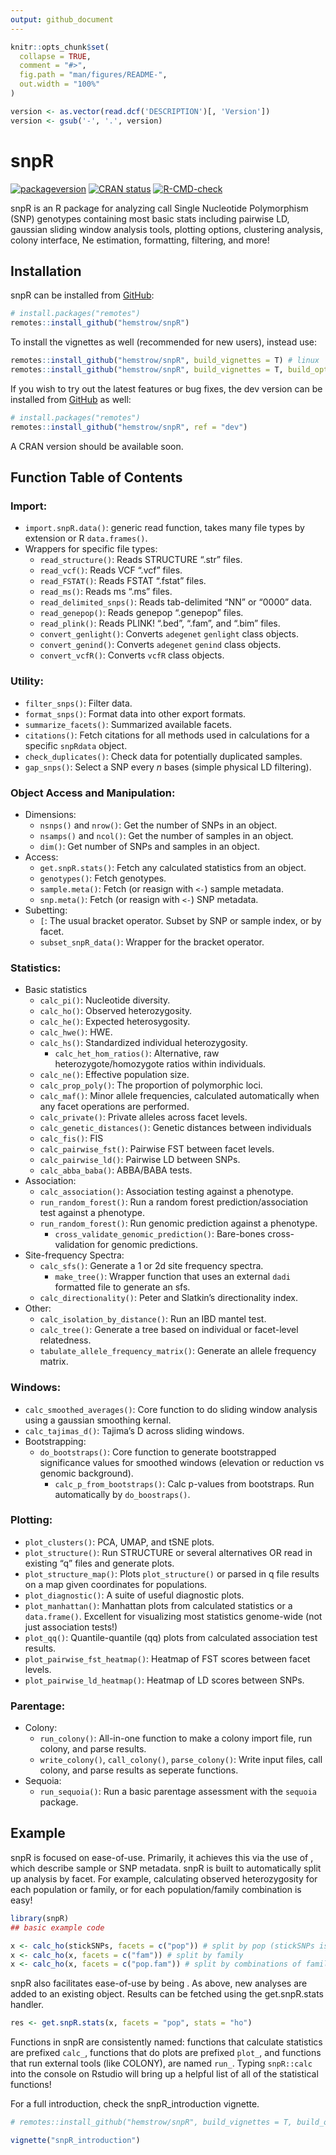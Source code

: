 ```yaml
---
output: github_document
---
```


<!-- README.md is generated from README.Rmd. Please edit that file -->

```r
knitr::opts_chunk$set(
  collapse = TRUE,
  comment = "#>",
  fig.path = "man/figures/README-",
  out.width = "100%"
)

version <- as.vector(read.dcf('DESCRIPTION')[, 'Version'])
version <- gsub('-', '.', version)
```

# snpR

<!-- badges: start -->
[![packageversion](https://img.shields.io/badge/Package%20version-`r version`-orange.svg?style=flat-square)](commits/master)
[![CRAN status](https://www.r-pkg.org/badges/version/snpR)](https://CRAN.R-project.org/package=snpR)
[![R-CMD-check](https://github.com/hemstrow/snpR/actions/workflows/R-CMD-check.yaml/badge.svg)](https://github.com/hemstrow/snpR/actions/workflows/R-CMD-check.yaml)
<!-- badges: end -->

snpR is an R package for analyzing call Single Nucleotide Polymorphism (SNP) genotypes containing most basic stats including pairwise LD, gaussian sliding window analysis tools, plotting options, clustering analysis, colony interface, Ne estimation, formatting, filtering, and more!

## Installation

snpR can be installed from [GitHub](https://github.com/hemstrow/snpR):

``` r
# install.packages("remotes")
remotes::install_github("hemstrow/snpR")
```

To install the vignettes as well (recommended for new users), instead use:

``` r
remotes::install_github("hemstrow/snpR", build_vignettes = T) # linux
remotes::install_github("hemstrow/snpR", build_vignettes = T, build_opts = c("--no-resave-data", "--no-manual")) # windows

```

If you wish to try out the latest features or bug fixes, the dev version can be installed from [GitHub](https://github.com/hemstrow/snpR) as well:

``` r
# install.packages("remotes")
remotes::install_github("hemstrow/snpR", ref = "dev")
```

A CRAN version should be available soon.

## Function Table of Contents

### Import:

* `import.snpR.data()`: generic read function, takes many file types by extension or R `data.frames()`.
* Wrappers for specific file types:
    + `read_structure()`: Reads STRUCTURE ".str" files.
    + `read_vcf()`: Reads VCF ".vcf" files.
    + `read_FSTAT()`: Reads FSTAT ".fstat" files.
    + `read_ms()`: Reads ms ".ms" files.
    + `read_delimited_snps()`: Reads tab-delimited "NN" or "0000" data.
    + `read_genepop()`: Reads genepop ".genepop" files.
    + `read_plink()`: Reads PLINK! ".bed", ".fam", and ".bim" files.
    + `convert_genlight()`: Converts `adegenet` `genlight` class objects.
    + `convert_genind()`: Converts `adegenet` `genind` class objects.
    + `convert_vcfR()`: Converts `vcfR` class objects.

### Utility:

* `filter_snps()`: Filter data.
* `format_snps()`: Format data into other export formats.
* `summarize_facets()`: Summarized available facets.
* `citations()`: Fetch citations for all methods used in calculations for a specific `snpRdata` object.
* `check_duplicates()`: Check data for potentially duplicated samples.
* `gap_snps()`: Select a SNP every *n* bases (simple physical LD filtering).

### Object Access and Manipulation:

* Dimensions:
    + `nsnps()` and `nrow()`: Get the number of SNPs in an object.
    + `nsamps()` and `ncol()`: Get the number of samples in an object.
    + `dim()`: Get number of SNPs and samples in an object.
* Access:
    + `get.snpR.stats()`: Fetch any calculated statistics from an object.
    + `genotypes()`: Fetch genotypes.
    + `sample.meta()`: Fetch (or reasign with `<-`) sample metadata.
    + `snp.meta()`: Fetch (or reasign with `<-`) SNP metadata.
* Subetting:
    + `[`: The usual bracket operator. Subset by SNP or sample index, or by facet.
    + `subset_snpR_data()`: Wrapper for the bracket operator.

### Statistics:

* Basic statistics
    + `calc_pi()`: Nucleotide diversity.
    + `calc_ho()`: Observed heterozygosity.
    + `calc_he()`: Expected heterosygosity.
    + `calc_hwe()`: HWE.
    + `calc_hs()`: Standardized individual heterozygosity.
        - `calc_het_hom_ratios()`: Alternative, raw heterozygote/homozygote ratios within individuals.
    + `calc_ne()`: Effective population size.
    + `calc_prop_poly()`: The proportion of polymorphic loci.
    + `calc_maf()`: Minor allele frequencies, calculated automatically when any facet operations are performed.
    + `calc_private()`: Private alleles across facet levels.
    + `calc_genetic_distances()`: Genetic distances between individuals
    + `calc_fis()`: FIS
    + `calc_pairwise_fst()`: Pairwise FST between facet levels.
    + `calc_pairwise_ld()`: Pairwise LD between SNPs.
    + `calc_abba_baba()`: ABBA/BABA tests.
* Association:
    + `calc_association()`: Association testing against a phenotype.
    + `run_random_forest()`: Run a random forest prediction/association test against a phenotype.
    + `run_random_forest()`: Run genomic prediction against a phenotype.
        - `cross_validate_genomic_prediction()`: Bare-bones cross-validation for genomic predictions.
* Site-frequency Spectra:
    + `calc_sfs()`: Generate a 1 or 2d site frequency spectra.
        - `make_tree()`: Wrapper function that uses an external `dadi` formatted file to generate an sfs.
    + `calc_directionality()`: Peter and Slatkin's directionality index.
* Other:
    + `calc_isolation_by_distance()`: Run an IBD mantel test.
    + `calc_tree()`: Generate a tree based on individual or facet-level relatedness.
    + `tabulate_allele_frequency_matrix()`: Generate an allele frequency matrix.

### Windows:

* `calc_smoothed_averages()`: Core function to do sliding window analysis using a gaussian smoothing kernal.
* `calc_tajimas_d()`: Tajima's D across sliding windows.
* Bootstrapping:
    + `do_bootstraps()`: Core function to generate bootstrapped significance values for smoothed windows (elevation or reduction vs genomic background).
        - `calc_p_from_bootstraps()`: Calc p-values from bootstraps. Run automatically by `do_boostraps()`.

### Plotting:

* `plot_clusters()`: PCA, UMAP, and tSNE plots.
* `plot_structure()`: Run STRUCTURE or several alternatives OR read in existing "q" files and generate plots.
* `plot_structure_map()`: Plots `plot_structure()` or parsed in q file results on a map given coordinates for populations.
* `plot_diagnostic()`: A suite of useful diagnostic plots.
* `plot_manhattan()`: Manhattan plots from calculated statistics or a `data.frame()`. Excellent for visualizing most statistics genome-wide (not just association tests!)
* `plot_qq()`: Quantile-quantile (qq) plots from calculated association test results.
* `plot_pairwise_fst_heatmap()`: Heatmap of FST scores between facet levels.
* `plot_pairwise_ld_heatmap()`: Heatmap of LD scores between SNPs.

### Parentage:

* Colony:
    + `run_colony()`: All-in-one function to make a colony import file, run colony, and parse results.
    + `write_colony()`, `call_colony()`, `parse_colony()`: Write input files, call colony, and parse results as seperate functions.
* Sequoia:
    + `run_sequoia()`: Run a basic parentage assessment with the `sequoia` package.


## Example

snpR is focused on ease-of-use. Primarily, it achieves this via the use of \emph{facets}, which describe sample or SNP metadata. snpR is built to automatically split up analysis by facet. For example, calculating observed heterozygosity for each population or family, or for each population/family combination is easy!


```r
library(snpR)
## basic example code

x <- calc_ho(stickSNPs, facets = c("pop")) # split by pop (stickSNPs is an example dataset included in snpR)
x <- calc_ho(x, facets = c("fam")) # split by family
x <- calc_ho(x, facets = c("pop.fam")) # split by combinations of family and pop
```

snpR also facilitates ease-of-use by being \emph{overwrite safe}. As above, new analyses are added to an existing object. Results can be fetched using the get.snpR.stats handler.

```r
res <- get.snpR.stats(x, facets = "pop", stats = "ho")

```

Functions in snpR are consistently named: functions that calculate statistics are prefixed `calc_`, functions that do plots are prefixed `plot_`, and functions that run external tools (like COLONY), are named `run_`. Typing `snpR::calc` into the console on Rstudio will bring up a helpful list of all of the statistical functions!

For a full introduction, check the snpR_introduction vignette. 

```r
# remotes::install_github("hemstrow/snpR", build_vignettes = T, build_opts = c("--no-resave-data", "--no-manual"))

vignette("snpR_introduction")
```
